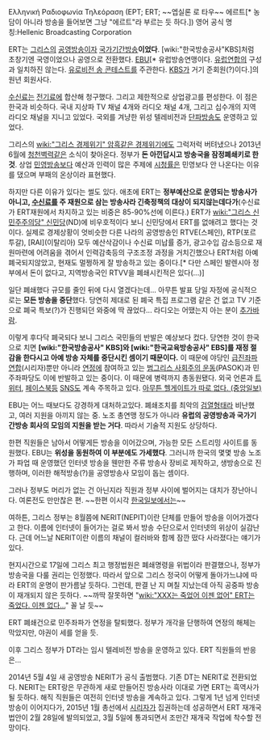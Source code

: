 Ελληνική Ραδιοφωνία Τηλεόραση (ΕΡΤ; ERT; ~~엡실론 로 타우~~ 에르트[* 농담이 아니라 방송을 들어보면 그냥 "에르트"라 부르는 듯 하다.])
영어 공식 명칭:Hellenic Broadcasting Corporation

ERT는 [[그리스]]의 [[공영방송]]이자 [[국가기간방송]]'''이었다'''. [wiki:"한국방송공사"KBS]처럼 초창기엔 국영이었으나 공영으로 전환했다. [[EBU]][* 유럽방송연맹이다. [[유럽연합]]의 구성과 일치하진 않는다. [[유로비전 송 콘테스트]]를 주관한다. [[KBS]]가 거기 준회원(?)이다.]의 원년 회원사다.

[[수신료]]는 [[전기료]]에 합산해 청구했다. 그리고 제한적으로 상업광고를 편성한다. 이 점은 한국과 비슷하다. 국내 지상파 TV 채널 4개와 라디오 채널 4개, 그리고 십수개의 지역 라디오 채널을 지니고 있었다. 국외를 겨냥한 위성 텔레비전과 [[단파방송]]도 운영하고 있었다.

그리스의 [[wiki:"그리스 경제위기" 암흑같은 경제위기]]에도 그럭저럭 버텨냈으나 2013년 6월에 [[청천벽력]]같은 소식이 찾아온다. 정부가 '''돈 아낀답시고 방송국을 잠정폐쇄키로 한 것'''. 상업 [[민영방송]]보다 예산과 인력이 많은 주제에 [[시청률]]은 민영보다 안 나온다는 이유를 댔으며 부패의 온상이라 표현했다.

하지만 다른 이유가 있다는 썰도 있다. 애초에 ERT는 '''정부예산으로 운영되는 방송사가 아니고, [[수신료]]를 주 재원으로 삼는 방송사라 긴축정책의 대상이 되지않는데다가'''(수신료가 ERT재원에서 차지하고 있는 비중은 85-90%선에 이른다.) ERT가 [[wiki:"그리스 신민주주의당" 신민당]](ND)에 비우호적이다 보니 신민당에서 ERT를 없애려고 했다는 것이다. 실제로 경제상황이 엇비슷한 다른 나라의 공영방송인 RTVE(스페인), RTP(포르투갈), [RAI](이탈리아) 모두 예산삭감이나 수신료 미납률 증가, 광고수입 감소등으로 재원마련에 어려움을 겪어서 인력감축등의 구조조정 과정을 거치긴했으나 ERT처럼 아예 폐국되지않았고, 현재도 멀쩡하게 잘 방송하고 있는 중이다.[* 다만 스페인 발렌시아 정부에서 돈이 없다고, 지역방송국인 RTVV을 폐쇄시킨적은 있다(...)]

일단 폐쇄했다 규모를 줄인 뒤에 다시 열겠다는데... 아무튼 발표 당일 자정에 공식적으로는 '''모든 방송을 중단'''했다. 당연히 제대로 된 폐국 특집 프로그램 같은 건 없고 TV 기준으로 폐국 특보(?)가 진행되던 와중에 딱 끊었다... 라디오는 어땠는지 아는 분이 [[추가바람]].

이렇게 후다닥 폐국되다 보니 그리스 국민들의 반발은 예상보다 컸다. 당연한 것이 한국으로 치면 '''[wiki:"한국방송공사" KBS]와 [wiki:"한국교육방송공사" EBS]를 재정 절감을 한다시고 아예 방송 자체를 중단시킨 셈이기 때문이다.''' 이 때문에 야당인 [[급진좌파연합]](시리자)뿐만 아니라 [[연정]]에 참여하고 있는 [[범그리스 사회주의 운동]](PASOK)과 민주좌파당도 이에 반발하고 있는 중이다. 이 때문에 병력까지 총동원됐다. 외국 언론과 [[트위터]], [[페이스북]]등 [[SNS]]도 계속 주목하고 있다. [http://joongang.joinsmsn.com/r/?id=11787593 아무튼 헬게이트가 따로 없다. (중앙일보)]

EBU는 어느 때보다도 강경하게 대처하고있다. 폐쇄조치를 최악의 [[검열]]형태라 비난했고, 여러 지원을 아끼지 않는 중. 노조 총연맹 정도가 아니라 '''유럽의 공영방송과 국가기간방송 회사의 모임의 지원을 받는 거다'''. 따라서 기술적 지원도 상당하다.

한편 직원들은 남아서 어떻게든 방송을 이어갔으며, 가능한 모든 스트리밍 사이트를 동원했다. EBU는 '''위성을 동원하여 이 부분에도 가세했다'''. 그러니까 한국의 몇몇 방송 노조가 파업 때 운영했던 인터넷 방송을 웬만한 주류 방송사 장비로 제작하고, 생방송으로 진행하며, 이러한 해적방송(?)을 공영방송사 모임이 돕는 셈이다.

그러나 정부도 머리가 없는 건 아닌지라 직원과 정부 사이에 벌어지는 대치가 장난아니다. 여론전도 만만찮은 편. ~~한편 이시각 [[한국일보]]에서는~~

여하튼, 그리스 정부는 8월쯤에 NERIT(ΝΕΡΙΤ)이란 단체를 만들어 방송을 이어가겠다고 한다. 이름에 인터넷이 들어가는 걸로 봐서 방송 수단으로서 인터넷의 위상이 실감난다. 근데 어느날 NERIT이란 이름의 채널이 컬러바와 함께 잠깐 떴다 사라졌다는 얘기가 있다.

현지시간으로 17일에 그리스 최고 행정법원은 폐쇄명령을 위법이라 판결했으나, 정부가 방송국을 다룰 권리는 인정했다. 따라서 앞으로 그리스 정국이 어떻게 돌아가느냐에 따라 ERT의 운명이 판가름날 듯하다. 그런데, 판결 난 지 며칠 지났는데 아직 공중파 방송이 재개되지 않은 듯하다. ~~까딱 잘못하면 "[[wiki:"XXX는 죽었어 이젠 없어" ERT는 죽었다. 이젠 없다...]]" 꼴 날 듯~~

ERT 폐쇄건으로 민주좌파가 연정을 탈퇴했다. 정부가 개각을 단행하여 연정의 해체는 막았지만, 야권이 세를 얻을 듯.

이후 그리스 정부가 DT라는 임시 텔레비전 방송을 운영하고 있다. ERT 직원들의 반응은...

2014년 5월 4일 새 공영방송 NERIT가 공식 출범했다. 기존 DT는 NERIT로 전환되었다. NERIT는 ERT랑은 무관하게 새로 만들어진 방송사라 이대로 가면 ERT는 흑역사가 될 듯하다. 해직 직원들은 여전히 인터넷 방송을 계속하고 있다. 그렇게 1년 넘게 인터넷 방송이 이어지다가, 2015년 1월 총선에서 [[시리자]]가 집권하는데 성공하면서 ERT 재개국 법안이 2월 28일에 발의되었고, 3월 5일에 통과되면서 조만간 재개국 작업에 착수할 전망이다.
